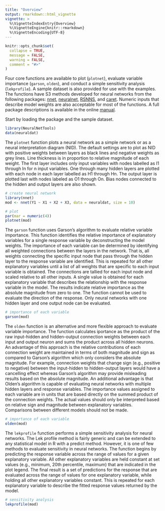 ```yaml
---
title: "Overview"
output: rmarkdown::html_vignette
vignette: >
  %\VignetteIndexEntry{Overview}
  %\VignetteEngine{knitr::rmarkdown}
  %\VignetteEncoding{UTF-8}
---
```


```r
knitr::opts_chunk$set(
  collapse = TRUE,
  message = FALSE, 
  warning = FALSE,
  comment = "#>"
)
```

Four core functions are available to plot (`plotnet`), evaluate variable importance (`garson`, `olden`), and conduct a simple sensitivity analysis (`lekprofile`).  A sample dataset is also provided for use with the examples.  The functions have S3 methods developed for neural networks from the following packages: [nnet](https://cran.r-project.org/package=nnet), [neuralnet](https://cran.r-project.org/package=neuralnet), [RSNNS](https://cran.r-project.org/package=RSNNS), and [caret](https://cran.r-project.org/package=caret).  Numeric inputs that describe model weights are also acceptable for most of the functions. A full package descriptions is available in the online [manual](https://cran.r-project.org/package=NeuralNetTools/NeuralNetTools.pdf).
 
Start by loading the package and the sample dataset.

```r
library(NeuralNetTools)
data(neuraldat)
```

The `plotnet` function plots a neural network as a simple network or as a neural interpretation diagram (NID). The default settings are to plot as NID with positive weights between layers as black lines and negative weights as grey lines. Line thickness is in proportion to relative magnitude of each weight. The first layer includes only input variables with nodes labelled as I1 through In for n input variables. One through many hidden layers are plotted with each node in each layer labelled as H1 through Hn. The output layer is plotted last with nodes labeled as O1 through On. Bias nodes connected to the hidden and output layers are also shown. 

```r
# create neural network
library(nnet)
mod <- nnet(Y1 ~ X1 + X2 + X3, data = neuraldat, size = 10)

# plot
par(mar = numeric(4))
plotnet(mod)
```

The `garson` function uses Garson's algorithm to evaluate relative variable importance. This function identifies the relative importance of explanatory variables for a single response variable by deconstructing the model weights. The importance of each variable can be determined by identifying all weighted connections between the layers in the network. That is, all weights connecting the specific input node that pass through the hidden layer to the response variable are identified. This is repeated for all other explanatory variables until a list of all weights that are specific to each input variable is obtained. The connections are tallied for each input node and scaled relative to all other inputs. A single value is obtained for each explanatory variable that describes the relationship with the response variable in the model. The results indicate relative importance as the absolute magnitude from zero to one.  The function cannot be used to evaluate the direction of the response.  Only neural networks with one hidden layer and one output node can be evaluated.

```r
# importance of each variable
garson(mod)
```

The `olden` function is an alternative and more flexible approach to evaluate variable importance. The function calculates iportance as the product of the raw input-hidden and hidden-output connection weights between each input and output neuron and sums the product across all hidden neurons. An advantage of this approach is the relative contributions of each connection weight are maintained in terms of both magnitude and sign as compared to Garson's algorithm which only considers the absolute magnitude. For example, connection weights that change sign (e.g., positive to negative) between the input-hidden to hidden-output layers would have a cancelling effect whereas Garson's algorithm may provide misleading results based on the absolute magnitude. An additional advantage is that Olden's algorithm is capable of evaluating neural networks with multiple hidden layers and response variables.  The importance values assigned to each variable are in units that are based directly on the summed product of the connection weights. The actual values should only be interpreted based on relative sign and magnitude between explanatory variables. Comparisons between different models should not be made.

```r
# importance of each variable
olden(mod)
```

The `lekprofile` function performs a simple sensitivity analysis for neural networks. The Lek profile method is fairly generic and can be extended to any statistical model in R with a predict method. However, it is one of few methods to evaluate sensitivity in neural networks. The function begins by predicting the response variable across the range of values for a given explanatory variable. All other explanatory variables are held constant at set values (e.g., minimum, 20th percentile, maximum) that are indicated in the plot legend. The final result is a set of predictions for the response that are evaluated across the range of values for one explanatory variable, while holding all other explanatory variables constant. This is repeated for each explanatory variable to describe the fitted response values returned by the model.

```r
# sensitivity analysis
lekprofile(mod)
```
